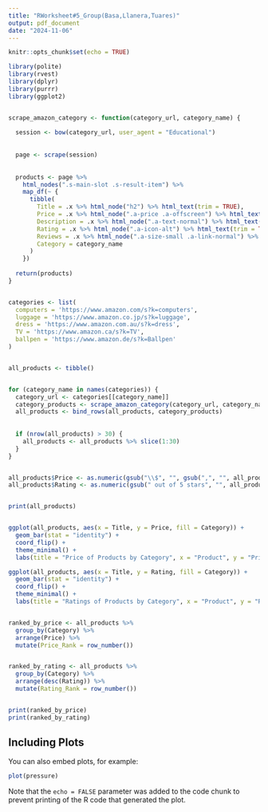 ```yaml
---
title: "RWorksheet#5_Group(Basa,Llanera,Tuares)"
output: pdf_document
date: "2024-11-06"
---
```


```r
knitr::opts_chunk$set(echo = TRUE)
```
```r
library(polite)
library(rvest)
library(dplyr)
library(purrr)
library(ggplot2)


scrape_amazon_category <- function(category_url, category_name) {
  
  session <- bow(category_url, user_agent = "Educational")
 
  
  page <- scrape(session)
 
 
  products <- page %>%
    html_nodes(".s-main-slot .s-result-item") %>%
    map_df(~ {
      tibble(
        Title = .x %>% html_node("h2") %>% html_text(trim = TRUE),
        Price = .x %>% html_node(".a-price .a-offscreen") %>% html_text(trim = TRUE),
        Description = .x %>% html_node(".a-text-normal") %>% html_text(trim = TRUE),
        Rating = .x %>% html_node(".a-icon-alt") %>% html_text(trim = TRUE),
        Reviews = .x %>% html_node(".a-size-small .a-link-normal") %>% html_text(trim = TRUE),
        Category = category_name 
      )
    })
 
  return(products)
}


categories <- list(
  computers = 'https://www.amazon.com/s?k=computers',
  luggage = 'https://www.amazon.co.jp/s?k=luggage',
  dress = 'https://www.amazon.com.au/s?k=dress',
  TV = 'https://www.amazon.ca/s?k=TV',
  ballpen = 'https://www.amazon.de/s?k=Ballpen'
)


all_products <- tibble()


for (category_name in names(categories)) {
  category_url <- categories[[category_name]]
  category_products <- scrape_amazon_category(category_url, category_name)
  all_products <- bind_rows(all_products, category_products)
 
  
  if (nrow(all_products) > 30) {
    all_products <- all_products %>% slice(1:30)
  }
}


all_products$Price <- as.numeric(gsub("\\$", "", gsub(",", "", all_products$Price)))
all_products$Rating <- as.numeric(gsub(" out of 5 stars", "", all_products$Rating))


print(all_products)


ggplot(all_products, aes(x = Title, y = Price, fill = Category)) +
  geom_bar(stat = "identity") +
  coord_flip() +
  theme_minimal() +
  labs(title = "Price of Products by Category", x = "Product", y = "Price ($)")

ggplot(all_products, aes(x = Title, y = Rating, fill = Category)) +
  geom_bar(stat = "identity") +
  coord_flip() +
  theme_minimal() +
  labs(title = "Ratings of Products by Category", x = "Product", y = "Rating (out of 5)")


ranked_by_price <- all_products %>%
  group_by(Category) %>%
  arrange(Price) %>%
  mutate(Price_Rank = row_number())


ranked_by_rating <- all_products %>%
  group_by(Category) %>%
  arrange(desc(Rating)) %>%
  mutate(Rating_Rank = row_number())


print(ranked_by_price)
print(ranked_by_rating)
```





## Including Plots

You can also embed plots, for example:

```r
plot(pressure)
```

Note that the `echo = FALSE` parameter was added to the code chunk to prevent printing of the R code that generated the plot.
